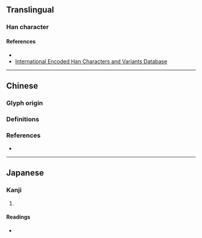 {{character info/new}}
==Translingual==

===Han character===
{{Han char|rn=32|rad=土|as=06|sn=9|four=|canj=IOG|ids=⿱次土}}

====References====
* {{Han ref|kx=0227.360|dkj=05037|dj=0463.230|hdz=10441.120|uh=5790|ud=22416}}
* [http://chardb.iis.sinica.edu.tw/char/9106 International Encoded Han Characters and Variants Database]

----

==Chinese==

===Glyph origin===
{{Han etym}}

===Definitions===
{{zh-see|堲|v}}

===References===
* {{R:twedu|B00528-001}}

----

==Japanese==

===Kanji===
{{ja-kanji|grade=|rs=土06}}

# {{rfdef|ja|sort=土06}}

====Readings====
* {{ja-readings|on=[[し]] (shi), [[じ]] (ji), [[しょう]] (shō), [[じき]] (jiki)|kun=[[にくむ]] (nikumu)}}